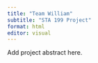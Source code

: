 ```yaml
---
title: "Team William"
subtitle: "STA 199 Project"
format: html
editor: visual
---
```


Add project abstract here.

